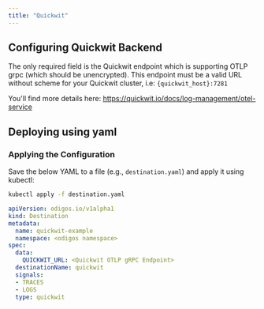 ```yaml
---
title: "Quickwit"
---
```


## Configuring Quickwit Backend

The only required field is the Quickwit endpoint which is supporting OTLP grpc (which should be unencrypted).
This endpoint must be a valid URL without scheme for your Quickwit cluster, i.e: `{quickwit_host}:7281`

You'll find more details here: https://quickwit.io/docs/log-management/otel-service


## Deploying using yaml

### Applying the Configuration
Save the below YAML to a file (e.g., `destination.yaml`) and apply it using kubectl:

```bash
kubectl apply -f destination.yaml
```


```yaml
apiVersion: odigos.io/v1alpha1
kind: Destination
metadata:
  name: quickwit-example
  namespace: <odigos namespace>
spec:
  data:
    QUICKWIT_URL: <Quickwit OTLP gRPC Endpoint>
  destinationName: quickwit
  signals:
  - TRACES
  - LOGS
  type: quickwit
```